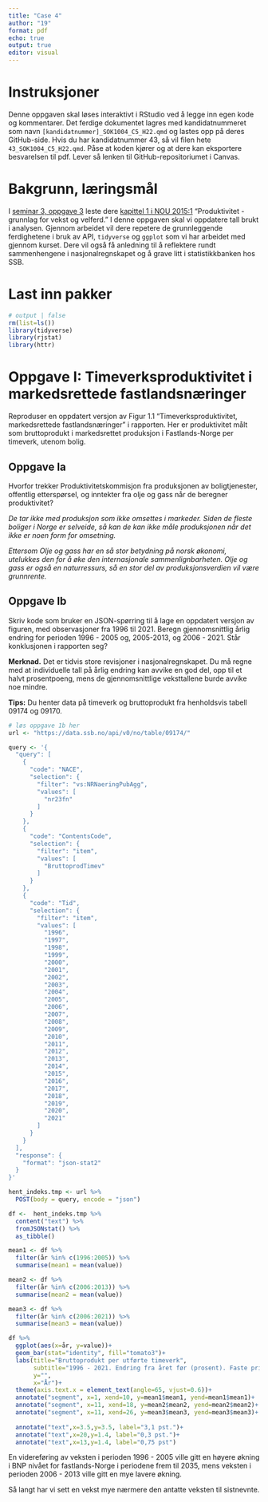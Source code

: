 ```yaml
---
title: "Case 4"
author: "19"
format: pdf
echo: true
output: true
editor: visual
---
```


# Instruksjoner

Denne oppgaven skal løses interaktivt i RStudio ved å legge inn egen kode og kommentarer. Det ferdige dokumentet lagres med kandidatnummeret som navn `[kandidatnummer]_SOK1004_C5_H22.qmd` og lastes opp på deres GitHub-side. Hvis du har kandidatnummer 43, så vil filen hete `43_SOK1004_C5_H22.qmd`. Påse at koden kjører og at dere kan eksportere besvarelsen til pdf. Lever så lenken til GitHub-repositoriumet i Canvas.

# Bakgrunn, læringsmål

I [seminar 3, oppgave 3](https://uit-sok-1004-h22.github.io/seminar/s3.html) leste dere [kapittel 1 i NOU 2015:1](https://uit-sok-1004-h22.github.io/seminar/NOU%202015_%201%20kap%201%20(prod1).pdf) "Produktivitet - grunnlag for vekst og velferd." I denne oppgaven skal vi oppdatere tall brukt i analysen. Gjennom arbeidet vil dere repetere de grunnleggende ferdighetene i bruk av API, `tidyverse` og `ggplot` som vi har arbeidet med gjennom kurset. Dere vil også få anledning til å reflektere rundt sammenhengene i nasjonalregnskapet og å grave litt i statistikkbanken hos SSB.

# Last inn pakker

```r
# output | false
rm(list=ls()) 
library(tidyverse)
library(rjstat)
library(httr)
```

# Oppgave I: Timeverksproduktivitet i markedsrettede fastlandsnæringer

Reproduser en oppdatert versjon av Figur 1.1 "Timeverksproduktivitet, markedsrettede fastlandsnæringer" i rapporten. Her er produktivitet målt som bruttoprodukt i markedsrettet produksjon i Fastlands-Norge per timeverk, utenom bolig.

## Oppgave Ia

Hvorfor trekker Produktivitetskommisjon fra produksjonen av boligtjenester, offentlig etterspørsel, og inntekter fra olje og gass når de beregner produktivitet?

*De tar ikke med produksjon som ikke omsettes i markeder. Siden de fleste boliger i Norge er selveide, så kan de kan ikke måle produksjonen når det ikke er noen form for omsetning.*

*Ettersom Olje og gass har en så stor betydning på norsk økonomi, utelukkes den for å øke den internasjonale sammenlignbarheten. Olje og gass er også en naturressurs, så en stor del av produksjonsverdien vil være grunnrente.*

## Oppgave Ib

Skriv kode som bruker en JSON-spørring til å lage en oppdatert versjon av figuren, med observasjoner fra 1996 til 2021. Beregn gjennomsnittlig årlig endring for perioden 1996 - 2005 og, 2005-2013, og 2006 - 2021. Står konklusjonen i rapporten seg?

**Merknad.** Det er tidvis store revisjoner i nasjonalregnskapet. Du må regne med at individuelle tall på årlig endring kan avvike en god del, opp til et halvt prosentpoeng, mens de gjennomsnittlige veksttallene burde avvike noe mindre.

**Tips:** Du henter data på timeverk og bruttoprodukt fra henholdsvis tabell 09174 og 09170.

```r

# løs oppgave 1b her
url <- "https://data.ssb.no/api/v0/no/table/09174/"

query <- '{
  "query": [
    {
      "code": "NACE",
      "selection": {
        "filter": "vs:NRNaeringPubAgg",
        "values": [
          "nr23fn"
        ]
      }
    },
    {
      "code": "ContentsCode",
      "selection": {
        "filter": "item",
        "values": [
          "BruttoprodTimev"
        ]
      }
    },
    {
      "code": "Tid",
      "selection": {
        "filter": "item",
        "values": [
          "1996",
          "1997",
          "1998",
          "1999",
          "2000",
          "2001",
          "2002",
          "2003",
          "2004",
          "2005",
          "2006",
          "2007",
          "2008",
          "2009",
          "2010",
          "2011",
          "2012",
          "2013",
          "2014",
          "2015",
          "2016",
          "2017",
          "2018",
          "2019",
          "2020",
          "2021"
        ]
      }
    }
  ],
  "response": {
    "format": "json-stat2"
  }
}'

hent_indeks.tmp <- url %>%
  POST(body = query, encode = "json")

df <-  hent_indeks.tmp %>%
  content("text") %>%
  fromJSONstat() %>%
  as_tibble()
```

```r
mean1 <- df %>%
  filter(år %in% c(1996:2005)) %>%
  summarise(mean1 = mean(value))

mean2 <- df %>%
  filter(år %in% c(2006:2013)) %>%
  summarise(mean2 = mean(value))

mean3 <- df %>%
  filter(år %in% c(2006:2021)) %>%
  summarise(mean3 = mean(value))
```

```r
df %>%
  ggplot(aes(x=år, y=value))+
  geom_bar(stat="identity", fill="tomato3")+
  labs(title="Bruttoprodukt per utførte timeverk", 
       subtitle="1996 - 2021. Endring fra året før (prosent). Faste priser",
       y="",
       x="År")+
  theme(axis.text.x = element_text(angle=65, vjust=0.6))+
  annotate("segment", x=1, xend=10, y=mean1$mean1, yend=mean1$mean1)+
  annotate("segment", x=11, xend=18, y=mean2$mean2, yend=mean2$mean2)+
  annotate("segment", x=11, xend=26, y=mean3$mean3, yend=mean3$mean3)+
  
  annotate("text",x=3.5,y=3.5, label="3,1 pst.")+
  annotate("text",x=20,y=1.4, label="0,3 pst.")+
  annotate("text",x=13,y=1.4, label="0,75 pst")
```

En videreføring av veksten i perioden 1996 - 2005 ville gitt en høyere økning i BNP nivået for fastlands-Norge i periodene frem til 2035, mens veksten i perioden 2006 - 2013 ville gitt en mye lavere økning.

Så langt har vi sett en vekst mye nærmere den antatte veksten til sistnevnte.
